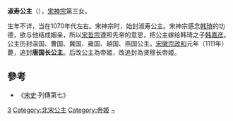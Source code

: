 {{東亞女性歷史人物
| 名稱=淑寿公主
| 身份=[[宋朝|宋朝]]公主
| 畫像=
| 說明=
| 姓=赵
| 名=
| 封爵=公主，帝姬
| 位號=
| 封號=淑寿公主、温国公主、曹国公主、冀国公主、雍国公主、越国公主、燕国公主、唐国长公主，贤穆长帝姬
| 出生年=1070年代左右
| 逝世年=1111年
| 諡號=
| 墳墓=
| 父親=[[宋神宗|宋神宗]]
| 同胞兄弟=
| 母親=
|}}
'''淑寿公主'''（{{bd|11世纪|？|1111年||catIdx=Z}}），[[宋神宗|宋神宗]]第三女。

生年不详，当在1070年代左右。宋神宗时，始封淑寿公主。宋神宗感念[[韩琦|韩琦]]的功德，欲与他结成姻亲，所以[[宋哲宗|宋哲宗]]遵照先帝的意思，把公主嫁给韩琦之子[[韩嘉彦|韩嘉彦]]。公主历封温国、曹国、冀国、雍国、越国、燕国公主。[[宋徽宗|宋徽宗]][[政和_(年号)|政和]]元年（1111年）薨，追封'''唐国长公主'''。后改公主為帝姬，改追封為贤穆长帝姬。

==參考==
*《[[宋史|宋史]]·列傳第七》

[[Category:宋神宗皇女|3]]
[[Category:北宋公主|Category:北宋公主]]
[[Category:帝姬|Category:帝姬]]
[[Category:赵姓|~]]
{{宋朝人物小作品}}